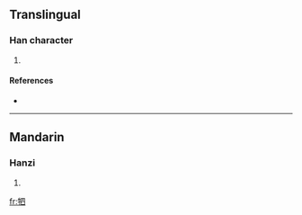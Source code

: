 ==Translingual==

===Han character===
{{Han char|rn=93|rad=牛|as=05|sn=9|four=|canj=竹手田金 (HQWC)}}

# {{defn|Han|sort=牛05}}

====References====
* {{Han ref|kx=0699.150|dkj=19972|dj=1112.070|hdz=31807.060|uh=726D|ud=29293}}

----

==Mandarin==

===Hanzi===
{{cmn-hanzi|pin=[[sì]] ([[si4]])|wg=ssu<sup>4</sup>}}

# {{defn|Mandarin}}

[[fr:牭]]